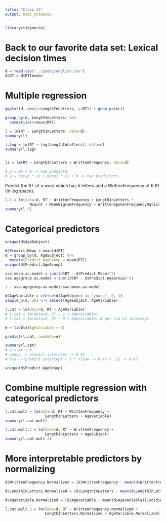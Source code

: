 ```yaml
---
title: "Class 13"
output: html_notebook
---
```


```r
library(tidyverse)
```

# Back to our favorite data set: Lexical decision times

```r
d = read_csv("../pset2/english.csv")
d$RT = d$RTlexdec
```

# Multiple regression

```r
ggplot(d, aes(x=LengthInLetters, y=RT)) + geom_point()

group_by(d, LengthInLetters) %>%
  summarise(m=mean(RT))

l = lm(RT ~ LengthInLetters, data=d)
summary(l)

l.log = lm(RT ~ log(LengthInLetters), data=d)
summary(l.log)


l2 = lm(RT ~ LengthInLetters + WrittenFrequency, data=d)

# y = mx + b -> one predictor
# y = beta1 * x1 + beta2 * x2 + b -> two predictors
```

Predict the RT of a word which has 5 letters and a WrittenFrequency of 6.91 (in log space).

```r
l.5 = lm(data=d, RT ~ WrittenFrequency + LengthInLetters +
           Ncount + MeanBigramFrequency + WrittenSpokenFrequencyRatio)
summary(l.5)
```

# Categorical predictors

```r
unique(d$AgeSubject)

d$Predict.Mean = mean(d$RT)
d = group_by(d, AgeSubject) %>%
  mutate(Predict.AgeGroup = mean(RT))
unique(d$Predict.AgeGroup)

sse.mean.as.model = sum((d$RT - d$Predict.Mean)^2)
sse.agegroup.as.model = sum((d$RT - d$Predict.AgeGroup)^2)

1 - sse.agegroup.as.model/sse.mean.as.model

d$AgeVariable = ifelse(d$AgeSubject == "young", 0, 1)
sample_n(d, 10) %>% select(AgeSubject, AgeVariable)

l.cat = lm(data=d, RT ~ AgeVariable)
# l.cat = lm(data=d, RT ~ 1 + AgeVariable)
# l.cat = lm(data=d, RT ~ 0 + AgeVariable) # get rid of intercept

e = tibble(AgeVariable = 0)

predict(l.cat, newdata=e)

summary(l.cat)
# y = mx + b
# young -> predict intercept -> 6.43
# old -> predict intercept + 1 * slope -> 6.43 + .22 -> 6.65

unique(d$Predict.AgeGroup)
```

# Combine multiple regression with categorical predictors

```r
l.cat.mult = lm(data=d, RT ~ WrittenFrequency + 
                  LengthInLetters + AgeVariable)
summary(l.cat.mult)

l.cat.mult.2 = lm(data=d, RT ~ WrittenFrequency + 
                  LengthInLetters + AgeSubject)
summary(l.cat.mult.2)
```

# More interpretable predictors by normalizing

```r
d$WrittenFrequency.Normalized = (d$WrittenFrequency - mean(d$WrittenFrequency))/sd(d$WrittenFrequency)

d$LengthInLetters.Normalized = (d$LengthInLetters - mean(d$LengthInLetters))/sd(d$LengthInLetters)

d$AgeVariable.Normalized = (d$AgeVariable - mean(d$AgeVariable))/sd(d$AgeVariable)

l.cat.mult.3 = lm(data=d, RT ~ WrittenFrequency.Normalized + 
                  LengthInLetters.Normalized + AgeVariable.Normalized)


```